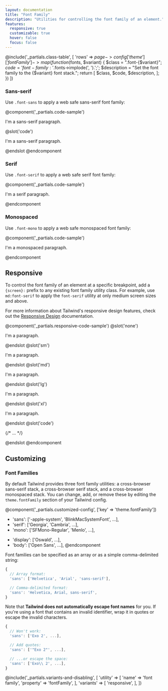 ```yaml
---
layout: documentation
title: "Font Family"
description: "Utilities for controlling the font family of an element."
features:
  responsive: true
  customizable: true
  hover: false
  focus: false
---
```


@include('_partials.class-table', [
  'rows' => $page->config['theme']['fontFamily']->map(function ($fonts, $variant) {
    $class = ".font-{$variant}";
    $code = 'font-family: '.$fonts->implode(', ').';';
    $description = "Set the font family to the {$variant} font stack.";
    return [
      $class,
      $code,
      $description,
    ];
  })
])

### Sans-serif

Use `.font-sans` to apply a web safe sans-serif font family:

@component('_partials.code-sample')
<p className="font-system text-lg text-gray-800 text-center">
  I'm a sans-serif paragraph.
</p>
@slot('code')
<p className="font-sans text-lg text-gray-800 text-center">
  I'm a sans-serif paragraph.
</p>
@endslot
@endcomponent

### Serif

Use `.font-serif` to apply a web safe serif font family:

@component('_partials.code-sample')
<p className="font-serif text-lg text-gray-800 text-center">
  I'm a serif paragraph.
</p>
@endcomponent

### Monospaced

Use `.font-mono` to apply a web safe monospaced font family:

@component('_partials.code-sample')
<p className="font-mono text-lg text-gray-800 text-center">
  I'm a monospaced paragraph.
</p>
@endcomponent

## Responsive

To control the font family of an element at a specific breakpoint, add a `{screen}:` prefix to any existing font family utility class. For example, use `md:font-serif` to apply the `font-serif` utility at only medium screen sizes and above.

For more information about Tailwind's responsive design features, check out the [Responsive Design](/docs/responsive-design) documentation.

@component('_partials.responsive-code-sample')
@slot('none')
<p className="font-sans text-lg text-gray-800 text-center">
  I'm a paragraph.
</p>
@endslot
@slot('sm')
<p className="font-serif text-lg text-gray-800 text-center">
  I'm a paragraph.
</p>
@endslot
@slot('md')
<p className="font-mono text-lg text-gray-800 text-center">
  I'm a paragraph.
</p>
@endslot
@slot('lg')
<p className="font-sans text-lg text-gray-800 text-center">
  I'm a paragraph.
</p>
@endslot
@slot('xl')
<p className="font-serif text-lg text-gray-800 text-center">
  I'm a paragraph.
</p>
@endslot
@slot('code')
<p className="none:font-sans sm:font-serif md:font-mono lg:font-sans xl:font-serif">
  {/* ... */}
</p>
@endslot
@endcomponent

## Customizing

### Font Families

By default Tailwind provides three font family utilities: a cross-browser sans-serif stack, a cross-browser serif stack, and a cross-browser monospaced stack. You can change, add, or remove these by editing the `theme.fontFamily` section of your Tailwind config.

@component('_partials.customized-config', ['key' => 'theme.fontFamily'])
- 'sans': ['-apple-system', 'BlinkMacSystemFont', ...],
- 'serif': ['Georgia', 'Cambria', ...],
- 'mono': ['SFMono-Regular', 'Menlo', ...],
+ 'display': ['Oswald', ...],
+ 'body': ['Open Sans', ...],
@endcomponent

Font families can be specified as an array or as a simple comma-delimited string:

```js
{
  // Array format:
  'sans': ['Helvetica', 'Arial', 'sans-serif'],

  // Comma-delimited format:
  'sans': 'Helvetica, Arial, sans-serif',
}
```

Note that **Tailwind does not automatically escape font names** for you. If you're using a font that contains an invalid identifier, wrap it in quotes or escape the invalid characters.

```js
{
  // Won't work:
  'sans': ['Exo 2', ...],

  // Add quotes:
  'sans': ['"Exo 2"', ...],

  // ...or escape the space:
  'sans': ['Exo\\ 2', ...],
}

```

@include('_partials.variants-and-disabling', [
    'utility' => [
        'name' => 'font family',
        'property' => 'fontFamily',
    ],
    'variants' => [
        'responsive',
    ],
])
